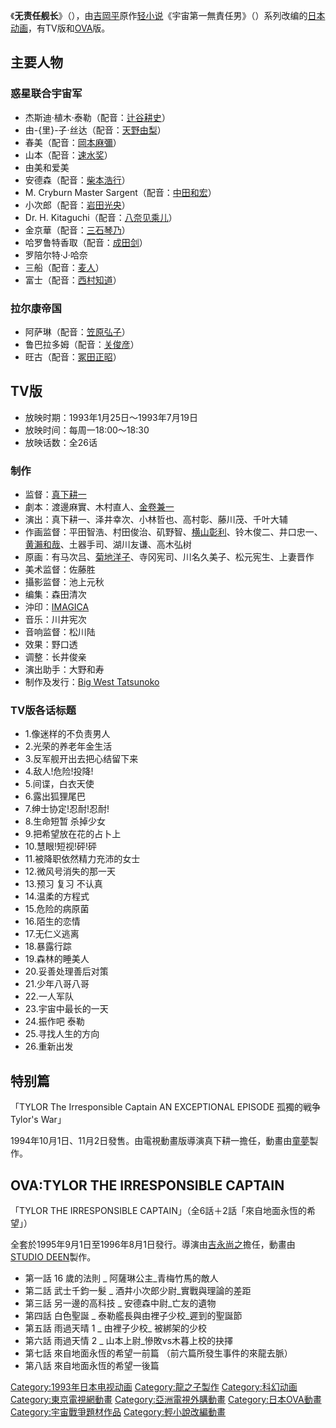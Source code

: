 《'''无责任舰长'''》（{{lang-ja|無責任艦長タイラー}}），由[[吉岡平|吉岡平]]原作[[轻小说|轻小说]]《宇宙第一無責任男》（{{lang|ja|宇宙一の無責任男}}）系列改编的[[日本动画|日本动画]]，有TV版和[[OVA|OVA]]版。

==主要人物==
===惑星联合宇宙军===
*杰斯迪·植木·泰勒（配音：[[辻谷耕史|辻谷耕史]]）
*由-{里}-子·丝达（配音：[[天野由梨|天野由梨]]）
*春美（配音：[[岡本麻彌|岡本麻彌]]）
*山本（配音：[[速水奖|速水奖]]）
*由美和爱美
*安德森（配音：[[柴本浩行|柴本浩行]]）
*M. Cryburn Master Sargent（配音：[[中田和宏|中田和宏]]）
*小次郎（配音：[[岩田光央|岩田光央]]）
*Dr. H. Kitaguchi（配音：[[八奈见乘儿|八奈见乘儿]]）
*金京華（配音：[[三石琴乃|三石琴乃]]）
*哈罗鲁特香取（配音：[[成田剑|成田剑]]）
*罗陪尔特·J·哈奈
*三船（配音：[[麦人|麦人]]）
*富士（配音：[[西村知道|西村知道]]）

===拉尔康帝国===
*阿萨琳（配音：[[笠原弘子|笠原弘子]]）
*鲁巴拉多姆（配音：[[关俊彦|关俊彦]]）
*旺古（配音：[[冢田正昭|冢田正昭]]）

==TV版==
*放映时期：1993年1月25日～1993年7月19日
*放映时间：每周一18:00～18:30
*放映话数：全26话

===制作===
*监督：[[真下耕一|真下耕一]]
*劇本：渡邊麻實、木村直人、[[金卷兼一|金卷兼一]]
*演出：真下耕一、泽井幸次、小林哲也、高村彰、藤川茂、千叶大辅
*作画监督：平田智浩、村田俊治、矶野智、[[横山彰利|横山彰利]]、铃木俊二、井口忠一、[[黄瀨和哉|黄瀨和哉]]、土器手司、湖川友谦、高木弘树
*原画：有马次吕、[[菊地洋子|菊地洋子]]、寺冈宪司、川名久美子、松元宪生、上妻晋作
*美术监督：佐藤胜
*攝影监督：池上元秋
*编集：森田清次
*沖印：[[IMAGICA|IMAGICA]]
*音乐：川井宪次
*音响监督：松川陆
*效果：野口透
*调整：长井俊亲
*演出助手：大野和寿
*制作及发行：[[Big_West_Tatsunoko|Big West Tatsunoko]]

===TV版各话标题===
*1.像迷样的不负责男人
*2.光荣的养老年金生活
*3.反军舰开出去把心结留下来
*4.敌人!危险!投降!
*5.间谍，白衣天使
*6.露出狐狸尾巴
*7.绅士协定!忍耐!忍耐!
*8.生命短暂 杀掉少女
*9.把希望放在花的占卜上
*10.慧眼!短视!砰!砰
*11.被降职依然精力充沛的女士
*12.微风号消失的那一天
*13.预习 复习 不认真
*14.温柔的方程式
*15.危险的病原菌
*16.陌生的恋情
*17.无仁义逃离
*18.暴露行踪
*19.森林的睡美人
*20.妥善处理善后对策
*21.少年八哥八哥
*22.一人军队
*23.宇宙中最长的一天
*24.振作吧 泰勒
*25.寻找人生的方向
*26.重新出发

== 特别篇 == 
「TYLOR The Irresponsible Captain AN EXCEPTIONAL EPISODE 孤獨的戦争 Tylor's War」

1994年10月1日、11月2日發售。由電視動畫版導演真下耕一擔任，動畫由[[童夢_(動畫工作室)|童夢]]製作。

== OVA:TYLOR THE IRRESPONSIBLE CAPTAIN ==
「TYLOR THE IRRESPONSIBLE CAPTAIN」（全6話＋2話「來自地面永恆的希望」）

全套於1995年9月1日至1996年8月1日發行。導演由[[吉永尚之|吉永尚之]]擔任，動畫由[[STUDIO_DEEN|STUDIO DEEN]]製作。

* 第一話 16 歲的法則 _ 阿薩琳公主_青梅竹馬的敵人
* 第二話 武士千鈞一髮 _ 酒井小次郎少尉_實戰與理論的差距 
* 第三話 另一邊的高科技 _ 安德森中尉_亡友的遺物
* 第四話 白色聖誕 _ 泰勒艦長與由裡子少校_遲到的聖誕節 
* 第五話 雨過天晴 1 _ 由裡子少校_ 被綁架的少校
* 第六話 雨過天情 2 _ 山本上尉_慘敗vs木暮上校的抉擇
* 第七話 來自地面永恆的希望一前篇 （前六篇所發生事件的來龍去脈）
* 第八話 來自地面永恆的希望一後篇

{{STUDIO DEEN}}
{{童夢}}
{{DEFAULTSORT:Musekinin Kanchou Tairaa}}
[[Category:1993年日本电视动画|Category:1993年日本电视动画]]
[[Category:龍之子製作|Category:龍之子製作]]
[[Category:科幻动画|Category:科幻动画]]
[[Category:東京電視網動畫|Category:東京電視網動畫]]
[[Category:亞洲電視外購動畫|Category:亞洲電視外購動畫]]
[[Category:日本OVA動畫|Category:日本OVA動畫]]
[[Category:宇宙戰爭題材作品|Category:宇宙戰爭題材作品]]
[[Category:輕小說改編動畫|Category:輕小說改編動畫]]